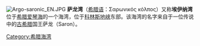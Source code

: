 [[File:Argo-saronic_EN.JPG|right]]
'''萨龙湾'''（[[希腊语|希腊语]]：Σαρωνικός κόλπος）又称'''埃伊纳湾'''位于[[希腊|希腊]][[爱琴海|爱琴海]]的一个海湾，位于[[科林斯地峡|科林斯地峡]]东部。该海湾的名字来自于一位传说中的[[古希腊|古希腊]]国王萨龙（Saron）。

{{Greece-stub}}

[[Category:希腊海湾|Category:希腊海湾]]